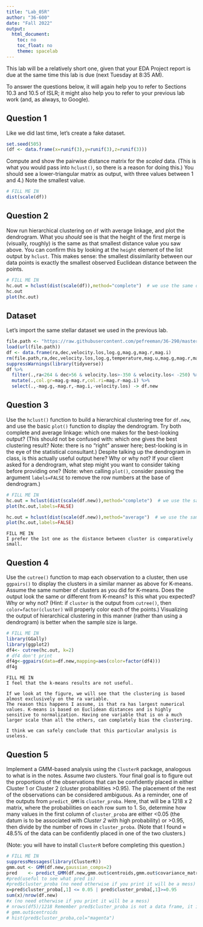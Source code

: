 ```yaml
---
title: "Lab_05R"
author: "36-600"
date: "Fall 2022"
output: 
  html_document:
    toc: no
    toc_float: no
    theme: spacelab
---
```


This lab will be a relatively short one, given that your EDA Project report is due at the same time this lab is due (next Tuesday at 8:35 AM).

To answer the questions below, it will again help you to refer to Sections 10.3 and 10.5 of ISLR; it might also help you to refer to your previous lab work (and, as always, to Google). 

## Question 1

Like we did last time, let's create a fake dataset.
```r
set.seed(505)
(df <- data.frame(x=runif(3),y=runif(3),z=runif(3)))
```
Compute and show the pairwise distance matrix for the *scaled* data. (This is what you would pass into `hclust()`, so there is a reason for doing this.) You should see a lower-triangular matrix as output, with three values between 1 and 4.) Note the smallest value.
```r
# FILL ME IN
dist(scale(df))
```

## Question 2

Now run hierarchical clustering on `df` with average linkage, and plot the dendrogram. What you *should* see is that the height of the first merge is (visually, roughly) is the same as that smallest distance value you saw above. You can confirm this by looking at the `height` element of the list output by `hclust`. This makes sense: the smallest dissimilarity between our data points is exactly the smallest observed Euclidean distance between the points.
```r
# FILL ME IN
hc.out = hclust(dist(scale(df)),method="complete")  # we use the same data as we do for K-means
hc.out
plot(hc.out)
```

## Dataset

Let's import the same stellar dataset we used in the previous lab.
```r
file.path <- "https://raw.githubusercontent.com/pefreeman/36-290/master/EXAMPLE_DATASETS/DRACO/draco_photometry.Rdata"
load(url(file.path))
df <- data.frame(ra,dec,velocity.los,log.g,mag.g,mag.r,mag.i)
rm(file.path,ra,dec,velocity.los,log.g,temperature,mag.u,mag.g,mag.r,mag.i,mag.z,metallicity,signal.noise)
suppressWarnings(library(tidyverse))
df %>% 
  filter(.,ra<264 & dec>56 & velocity.los>-350 & velocity.los< -250) %>% 
  mutate(.,col.gr=mag.g-mag.r,col.ri=mag.r-mag.i) %>% 
  select(.,-mag.g,-mag.r,-mag.i,-velocity.los) -> df.new
```

## Question 3

Use the `hclust()` function to build a hierarchical clustering tree for `df.new`, and use the basic `plot()` function to display the dendrogram. Try both complete and average linkage: which one makes for the best-looking output? (This should not be confused with: which one gives the best clustering result? Note: there is no "right" answer here; best-looking is in the eye of the statistical consultant.) Despite talking up the dendrogram in class, is this actually useful output here? Why or why not? If your client asked for a dendrogram, what step might you want to consider taking before providing one? (Note: when calling `plot()`, consider passing the argument `labels=FALSE` to remove the row numbers at the base of dendrogram.)
```r
# FILL ME IN
hc.out = hclust(dist(scale(df.new)),method="complete")  # we use the same data as we do for K-means
plot(hc.out,labels=FALSE)
```


```r
hc.out = hclust(dist(scale(df.new)),method="average")  # we use the same data as we do for K-means
plot(hc.out,labels=FALSE)
```
```
FILL ME IN
I prefer the 1st one as the distance between cluster is comparatively small.
```

## Question 4

Use the `cutree()` function to map each observation to a cluster, then use `ggpairs()` to display the clusters in a similar manner as above for K-means. Assume the same number of clusters as you did for K-means. Does the output look the same or different from K-means? Is this what you expected? Why or why not? (Hint: if `cluster` is the output from `cutree()`, then `color=factor(cluster)` will properly color each of the points.) Visualizing the output of hierarchical clustering in this manner (rather than using a dendrogram) is better when the sample size is large.
```r
# FILL ME IN
library(GGally)
library(ggplot2)
df4<- cutree(hc.out, k=2)
# df4 don't print
df4g<-ggpairs(data=df.new,mapping=aes(color=factor(df4)))
df4g
```
```
FILL ME IN
I feel that the k-means results are not useful.

If we look at the figure, we will see that the clustering is based almost exclusively on the ra variable.
The reason this happens I assume, is that ra has largest numerical values. K-means is based on Euclidean distances and is highly sensitive to normalization. Having one variable that is on a much larger scale than all the others, can completely bias the clustering.

I think we can safely conclude that this particular analysis is useless.
```

## Question 5

Implement a GMM-based analysis using the `ClusterR` package, analogous to what is in the notes. Assume *two* clusters. Your final goal is to figure out the proportions of the observations that can be confidently placed in either Cluster 1 or Cluster 2 (cluster probabilities &gt;0.95). The placement of the rest of the observations can be considered ambiguous. As a reminder, one of the outputs from `predict_GMM` is `cluster_proba`. Here, that will be a 1218 x 2 matrix, where the probabilities on each row sum to 1. So, determine how many values in the first column of `cluster_proba` are either &lt;0.05 (the datum is to be associated with *Cluster 2* with high probability) or &gt;0.95, then divide by the number of rows in `cluster_proba`. (Note that I found $\approx$ 48.5% of the data can be confidently placed in one of the two clusters.)

(Note: you will have to install `ClusterR` before completing this question.)
```r
# FILL ME IN
suppressMessages(library(ClusterR))
gmm.out <- GMM(df.new,gaussian_comps=2)
pred    <- predict_GMM(df.new,gmm.out$centroids,gmm.out$covariance_matrices,gmm.out$weights)
#pred(useful to see what pred is)
#pred$cluster_proba (no need otherwise if you print it will be a mess)
x=pred$cluster_proba[,1] <= 0.05 | pred$cluster_proba[,1]>=0.95
sum(x)/nrow(df.new)
#x (no need otherwise if you print it will be a mess)
# nrows(df5)/1218 Remember pred$cluster_proba is not a data frame, it is a vector so none of the code below will work
# gmm.out$centroids
# hist(pred$cluster_proba,col="magenta")
```


